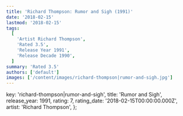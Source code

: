 ```yaml
---
title: 'Richard Thompson: Rumor and Sigh (1991)'
date: '2018-02-15'
lastmod: '2018-02-15'
tags:
  [
    'Artist Richard Thompson',
    'Rated 3.5',
    'Release Year 1991',
    'Release Decade 1990',
  ]
summary: 'Rated 3.5'
authors: ['default']
images: ['/content/images/richard-thompson|rumor-and-sigh.jpg']
---
```


  key: 'richard-thompson|rumor-and-sigh',
  title: 'Rumor and Sigh',
  release_year: 1991,
  rating: 7,
  rating_date: '2018-02-15T00:00:00.000Z',
  artist: 'Richard Thompson',
};

<MusicRating data={data} />
